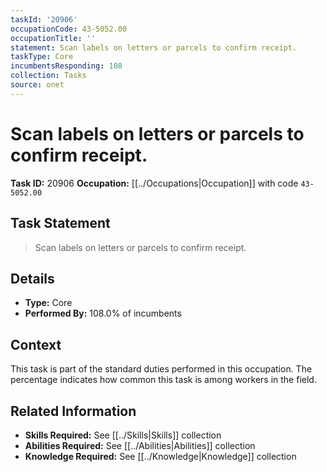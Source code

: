 ```yaml
---
taskId: '20906'
occupationCode: 43-5052.00
occupationTitle: ''
statement: Scan labels on letters or parcels to confirm receipt.
taskType: Core
incumbentsResponding: 108
collection: Tasks
source: onet
---
```

# Scan labels on letters or parcels to confirm receipt.

**Task ID:** 20906
**Occupation:** [[../Occupations|Occupation]] with code `43-5052.00`

## Task Statement

> Scan labels on letters or parcels to confirm receipt.

## Details

- **Type:** Core
- **Performed By:** 108.0% of incumbents

## Context

This task is part of the standard duties performed in this occupation. The percentage indicates how common this task is among workers in the field.

## Related Information

- **Skills Required:** See [[../Skills|Skills]] collection
- **Abilities Required:** See [[../Abilities|Abilities]] collection
- **Knowledge Required:** See [[../Knowledge|Knowledge]] collection
